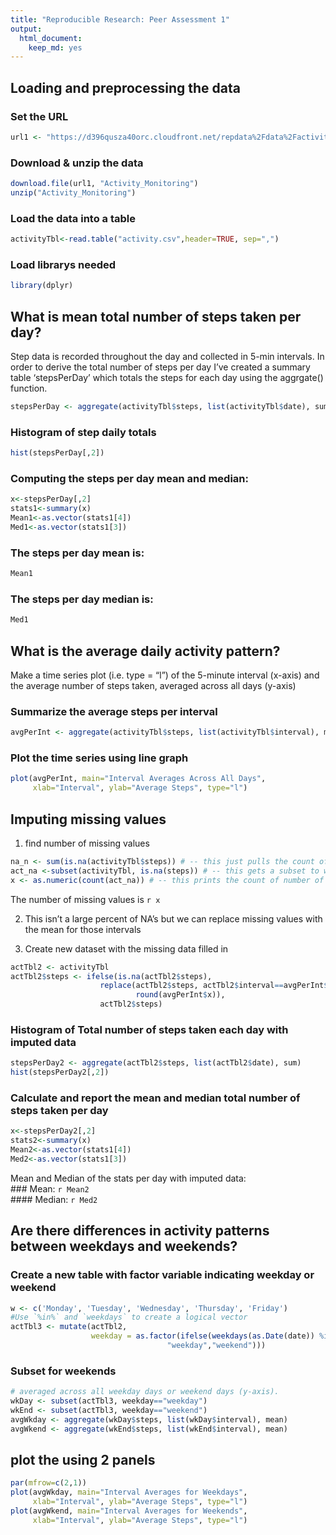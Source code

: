 ```yaml
---
title: "Reproducible Research: Peer Assessment 1"
output: 
  html_document:
    keep_md: yes
---
```



## Loading and preprocessing the data
### Set the URL
```r
url1 <- "https://d396qusza40orc.cloudfront.net/repdata%2Fdata%2Factivity.zip"
```

### Download & unzip the data
```r
download.file(url1, "Activity_Monitoring")
unzip("Activity_Monitoring")
```

### Load the data into a table
```r
activityTbl<-read.table("activity.csv",header=TRUE, sep=",")
```

### Load librarys needed
```r
library(dplyr)
```



## What is mean total number of steps taken per day?
Step data is recorded throughout the day and collected in 5-min intervals.
In order to derive the total number of steps per day I've created a summary table 
'stepsPerDay' which totals the steps for each day using the aggrgate() function.

```r
stepsPerDay <- aggregate(activityTbl$steps, list(activityTbl$date), sum)
```

### Histogram of step daily totals
```r
hist(stepsPerDay[,2])
```

### Computing the steps per day mean and median:
```r
x<-stepsPerDay[,2]
stats1<-summary(x)
Mean1<-as.vector(stats1[4])
Med1<-as.vector(stats1[3])
```

### The steps per day mean is:
```r
Mean1
```

### The steps per day median is:
```r
Med1
```



## What is the average daily activity pattern?
Make a time series plot (i.e. type = "l") of the 5-minute interval (x-axis) and the average number of steps taken, averaged across all days (y-axis)

### Summarize the average steps per interval
```r
avgPerInt <- aggregate(activityTbl$steps, list(activityTbl$interval), mean, na.rm = TRUE)
```
### Plot the time series using line graph
```r
plot(avgPerInt, main="Interval Averages Across All Days",
     xlab="Interval", ylab="Average Steps", type="l")
```



## Imputing missing values
1. find number of missing values 
```r
na_n <- sum(is.na(activityTbl$steps)) # -- this just pulls the count of NA entries
act_na <-subset(activityTbl, is.na(steps)) # -- this gets a subset to work with
x <- as.numeric(count(act_na)) # -- this prints the count of number of NAs
```
The number of missing values is `r x`

2. This isn't a large percent of NA's but we can replace missing values with the mean for those intervals

3. Create new dataset with the missing data filled in
```r
actTbl2 <- activityTbl
actTbl2$steps <- ifelse(is.na(actTbl2$steps), 
                    replace(actTbl2$steps, actTbl2$interval==avgPerInt$Group.1, 
                            round(avgPerInt$x)), 
                    actTbl2$steps)
```

### Histogram of Total number of steps taken each day with imputed data
```r
stepsPerDay2 <- aggregate(actTbl2$steps, list(actTbl2$date), sum)
hist(stepsPerDay2[,2])
```

### Calculate and report the mean and median total number of steps taken per day
```r
x<-stepsPerDay2[,2]
stats2<-summary(x)
Mean2<-as.vector(stats1[4])
Med2<-as.vector(stats1[3])
```
Mean and Median of the stats per day with imputed data:  
### Mean: `r Mean2`  
#### Median: `r Med2`



## Are there differences in activity patterns between weekdays and weekends?
### Create a new table with factor variable indicating weekday or weekend
```r
w <- c('Monday', 'Tuesday', 'Wednesday', 'Thursday', 'Friday')
#Use `%in%` and `weekdays` to create a logical vector
actTbl3 <- mutate(actTbl2, 
                  weekday = as.factor(ifelse(weekdays(as.Date(date)) %in% w,
                                   "weekday","weekend")))
```

### Subset for weekends 
```r
# averaged across all weekday days or weekend days (y-axis).
wkDay <- subset(actTbl3, weekday=="weekday")
wkEnd <- subset(actTbl3, weekday=="weekend")
avgWkday <- aggregate(wkDay$steps, list(wkDay$interval), mean)
avgWkend <- aggregate(wkEnd$steps, list(wkEnd$interval), mean)
```

## plot the using 2 panels
```r
par(mfrow=c(2,1))
plot(avgWkday, main="Interval Averages for Weekdays",
     xlab="Interval", ylab="Average Steps", type="l")
plot(avgWkend, main="Interval Averages for Weekends",
     xlab="Interval", ylab="Average Steps", type="l")
```